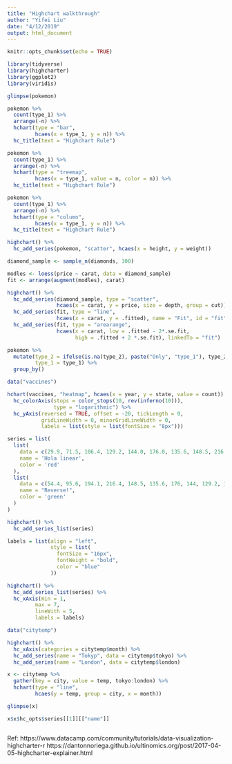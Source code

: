 ```yaml
---
title: "Highchart walkthrough"
author: "Yifei Liu"
date: "4/12/2019"
output: html_document
---
```


```r
knitr::opts_chunk$set(echo = TRUE)
```

```r
library(tidyverse)
library(highcharter)
library(ggplot2)
library(viridis)
```

```r
glimpse(pokemon)
```

```r
pokemon %>%
  count(type_1) %>%
  arrange(-n) %>%
  hchart(type = "bar",
         hcaes(x = type_1, y = n)) %>%
  hc_title(text = "Highchart Rule")

```

```r
pokemon %>%
  count(type_1) %>%
  arrange(-n) %>%
  hchart(type = "treemap",
         hcaes(x = type_1, value = n, color = n)) %>%
  hc_title(text = "Highchart Rule")
```

```r
pokemon %>%
  count(type_1) %>%
  arrange(-n) %>%
  hchart(type = "column",
         hcaes(x = type_1, y = n)) %>%
  hc_title(text = "Highchart Rule")

```
```r

highchart() %>%
  hc_add_series(pokemon, "scatter", hcaes(x = height, y = weight))

```

```r
diamond_sample <- sample_n(diamonds, 300)

modles <- loess(price ~ carat, data = diamond_sample)
fit <- arrange(augment(modles), carat)

highchart() %>%
  hc_add_series(diamond_sample, type = "scatter",
                hcaes(x = carat, y = price, size = depth, group = cut)) %>%
  hc_add_series(fit, type = "line", 
                hcaes(x = carat, y = .fitted), name = "Fit", id = "fit") %>%
  hc_add_series(fit, type = "arearange",
                hcaes(x = carat, low = .fitted - 2*.se.fit,
                      high = .fitted + 2 *.se.fit), linkedTo = "fit")

```

```r
pokemon %>%
  mutate(type_2 = ifelse(is.na(type_2), paste("Only", "type_1"), type_2),
         type_1 = type_1) %>%
  group_by()

```



```r
data("vaccines")

hchart(vaccines, "heatmap", hcaes(x = year, y = state, value = count)) %>% 
  hc_colorAxis(stops = color_stops(10, rev(inferno(10))),
               type = "logarithmic") %>% 
  hc_yAxis(reversed = TRUE, offset = -20, tickLength = 0,
           gridLineWidth = 0, minorGridLineWidth = 0,
           labels = list(style = list(fontSize = "8px")))
```

```r
series = list(
  list(
    data = c(29.9, 71.5, 106.4, 129.2, 144.0, 176.0, 135.6, 148.5, 216.4, 194.1, 95.6, 54.4),
    name = 'Hola linear',
    color = 'red'
  ),
  list(
    data = c(54.4, 95.6, 194.1, 216.4, 148.5, 135.6, 176, 144, 129.2, 106.4, 71.5, 29.9),
    name = "Reverse!",
    color = 'green'
  )
)

highchart() %>%
  hc_add_series_list(series)


```

```r
labels = list(align = "left",
              style = list(
                fontSize = "16px",
                fontWeight = "bold",
                color = "blue"
              ))

highchart() %>%
  hc_add_series_list(series) %>%
  hc_xAxis(min = 1,
         max = 7,
         lineWith = 5, 
         labels = labels)


```

```r
data("citytemp")

highchart() %>%
  hc_xAxis(categories = citytemp$month) %>%
  hc_add_series(name = "Tokyp", data = citytemp$tokyo) %>%
  hc_add_series(name = "London", data = citytemp$london)

```

```r
x <- citytemp %>%
  gather(key = city, value = temp, tokyo:london) %>%
  hchart(type = "line",
         hcaes(y = temp, group = city, x = month))

glimpse(x)

```


```r
x$x$hc_opts$series[[1]][["name"]]


```

```r

```








Ref: https://www.datacamp.com/community/tutorials/data-visualization-highcharter-r
https://dantonnoriega.github.io/ultinomics.org/post/2017-04-05-highcharter-explainer.html


